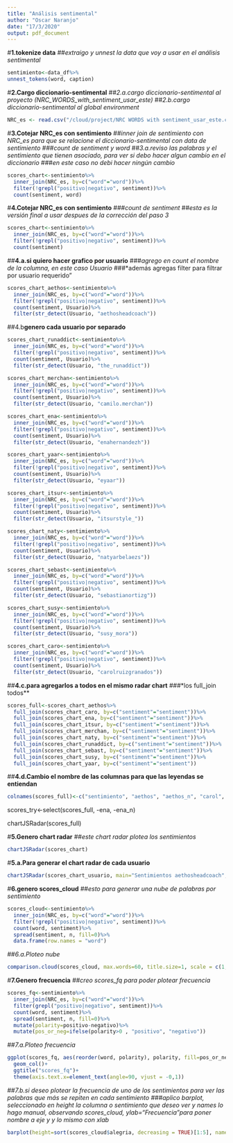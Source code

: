 ```yaml
---
title: "Análisis sentimental"
author: "Oscar Naranjo"
date: "17/3/2020"
output: pdf_document
---
```


#**1.tokenize data**
##*extraigo y unnest la data que voy a usar en el análisis sentimental*
```r
sentimiento<-data_df%>%
unnest_tokens(word, caption)
```

#**2.Cargo diccionario-sentimental**
##*2.a.cargo diccionario-sentimental al proyecto (NRC_WORDS_with_sentiment_usar_este)*
##*2.b.cargo diccionario-sentimental al global environment*
```r
NRC_es <- read.csv("/cloud/project/NRC WORDS with sentiment_usar_este.csv", row.names=NULL, sep=";", stringsAsFactors=FALSE)
```

#**3.Cotejar NRC_es con sentimiento**
##*inner join de sentimiento con NRC_es para que se relacione el diccionario-sentimental con data de sentimiento*
###*count de sentiment y word*
##*3.a.reviso las palabras y el sentimiento que tienen asociado, para ver si debo hacer algun cambio en el diccionario*
###*en este caso no debi hacer ningún cambio*
```r
scores_chart<-sentimiento%>%
  inner_join(NRC_es, by=c("word"="word"))%>%
  filter(!grepl("positivo|negativo", sentiment))%>%
  count(sentiment, word)
```

#**4.Cotejar NRC_es con sentimiento**
###*count de sentiment*
##*esta es la versión final a usar despues de la corrección del paso 3*
```r
scores_chart<-sentimiento%>%
  inner_join(NRC_es, by=c("word"="word"))%>%
  filter(!grepl("positivo|negativo", sentiment))%>%
  count(sentiment)
```
##**4.a.si quiero hacer grafico por usuario**
###*agrego en count el nombre de la columna, en este caso Usuario* 
###*además agregas filter para filtrar por usuario requerido"
```r
scores_chart_aethos<-sentimiento%>%
  inner_join(NRC_es, by=c("word"="word"))%>%
  filter(!grepl("positivo|negativo", sentiment))%>%
  count(sentiment, Usuario)%>%
  filter(str_detect(Usuario, "aethosheadcoach"))
```

##4.b**genero cada usuario por separado **
```r
scores_chart_runaddict<-sentimiento%>%
  inner_join(NRC_es, by=c("word"="word"))%>%
  filter(!grepl("positivo|negativo", sentiment))%>%
  count(sentiment, Usuario)%>%
  filter(str_detect(Usuario, "the_runaddict"))

scores_chart_merchan<-sentimiento%>%
  inner_join(NRC_es, by=c("word"="word"))%>%
  filter(!grepl("positivo|negativo", sentiment))%>%
  count(sentiment, Usuario)%>%
  filter(str_detect(Usuario, "camilo.merchan"))

scores_chart_ena<-sentimiento%>%
  inner_join(NRC_es, by=c("word"="word"))%>%
  filter(!grepl("positivo|negativo", sentiment))%>%
  count(sentiment, Usuario)%>%
  filter(str_detect(Usuario, "enahernandezh"))

scores_chart_yaar<-sentimiento%>%
  inner_join(NRC_es, by=c("word"="word"))%>%
  filter(!grepl("positivo|negativo", sentiment))%>%
  count(sentiment, Usuario)%>%
  filter(str_detect(Usuario, "eyaar"))

scores_chart_itsur<-sentimiento%>%
  inner_join(NRC_es, by=c("word"="word"))%>%
  filter(!grepl("positivo|negativo", sentiment))%>%
  count(sentiment, Usuario)%>%
  filter(str_detect(Usuario, "itsurstyle_"))

scores_chart_naty<-sentimiento%>%
  inner_join(NRC_es, by=c("word"="word"))%>%
  filter(!grepl("positivo|negativo", sentiment))%>%
  count(sentiment, Usuario)%>%
  filter(str_detect(Usuario, "natyarbelaezs"))

scores_chart_sebast<-sentimiento%>%
  inner_join(NRC_es, by=c("word"="word"))%>%
  filter(!grepl("positivo|negativo", sentiment))%>%
  count(sentiment, Usuario)%>%
  filter(str_detect(Usuario, "sebastianortizg"))

scores_chart_susy<-sentimiento%>%
  inner_join(NRC_es, by=c("word"="word"))%>%
  filter(!grepl("positivo|negativo", sentiment))%>%
  count(sentiment, Usuario)%>%
  filter(str_detect(Usuario, "susy_mora"))

scores_chart_caro<-sentimiento%>%
  inner_join(NRC_es, by=c("word"="word"))%>%
  filter(!grepl("positivo|negativo", sentiment))%>%
  count(sentiment, Usuario)%>%
  filter(str_detect(Usuario, "carolruizgranados"))
```

##**4.c.para agregarlos a todos en el mismo radar chart**
###*los full_join todos**
```r
scores_full<-scores_chart_aethos%>%
  full_join(scores_chart_caro, by=c("sentiment"="sentiment"))%>%
  full_join(scores_chart_ena, by=c("sentiment"="sentiment"))%>%
  full_join(scores_chart_itsur, by=c("sentiment"="sentiment"))%>%
  full_join(scores_chart_merchan, by=c("sentiment"="sentiment"))%>%
  full_join(scores_chart_naty, by=c("sentiment"="sentiment"))%>%
  full_join(scores_chart_runaddict, by=c("sentiment"="sentiment"))%>%
  full_join(scores_chart_sebast, by=c("sentiment"="sentiment"))%>%
  full_join(scores_chart_susy, by=c("sentiment"="sentiment"))%>%
  full_join(scores_chart_yaar, by=c("sentiment"="sentiment"))
```

##**4.d.Cambio el nombre de las columnas para que las leyendas se entiendan**
```r
colnames(scores_full)<-c("sentimiento", "aethos", "aethos_n", "carol", "carol_n", "ena", "ena_n","itsur", "itsur_n", "merchan", "merchan_n", "naty", "naty_n", "runaddict", "runaddict_n", "sebas", "sebas_n", "susy", "susy_n", "yaar", "yaar_n")
```

scores_try<-select(scores_full, -ena, -ena_n)

chartJSRadar(scores_full)


#**5.Genero chart radar**
##*este chart radar plotea los sentimientos*
```r
chartJSRadar(scores_chart)
```

#**5.a.Para generar el chart radar de cada usuario**
```r
chartJSRadar(scores_chart_usuario, main="Sentimientos aethosheadcoach", showLegend=FALSE, labelSize = 15)
```

#**6.genero scores_cloud**
##*esto para generar una nube de palabras por sentimiento*
```r
scores_cloud<-sentimiento%>%
  inner_join(NRC_es, by=c("word"="word"))%>%
  filter(!grepl("positivo|negativo", sentiment))%>%
  count(word, sentiment)%>%
  spread(sentiment, n, fill=0)%>%
  data.frame(row.names = "word")
```

##*6.a.Ploteo nube*
```r
comparison.cloud(scores_cloud, max.words=60, title.size=1, scale = c(1,1), random.order = FALSE)
```

#**7.Genero frecuencia**
##*creo scores_fq para poder plotear frecuencia*
```r
scores_fq<-sentimiento%>%
  inner_join(NRC_es, by=c("word"="word"))%>%
  filter(grepl("positivo|negativo", sentiment))%>%
  count(word, sentiment)%>%
  spread(sentiment, n, fill=0)%>%
  mutate(polarity=positivo-negativo)%>%
  mutate(pos_or_neg=ifelse(polarity>0 , "positivo", "negativo"))
```

##*7.a.Ploteo frecuencia*
```r
ggplot(scores_fq, aes(reorder(word, polarity), polarity, fill=pos_or_neg))+
  geom_col()+
  ggtitle("scores_fq")+
  theme(axis.text.x=element_text(angle=90, vjust = -0,1))
```

##*7.b.si deseo plotear la frecuencia de uno de los sentimientos para ver las palabras que más se repiten en cada sentimiento*
###*aplico barplot, seleccionado en height la columna o sentimiento que deseo ver y names lo hago manual, observando scores_cloud, ylab="Frecuencia"para poner nombre a eje y y lo mismo con xlab*
```r
barplot(height=sort(scores_cloud$alegria, decreasing = TRUE)[1:5], names=c("mejor","felicidad", "bueno", "alegría", "pasión")[1:5], las=2, ylim=c(0, 400), main = "5 Palabras más repetidas - Alegría", col="yellow")
```
